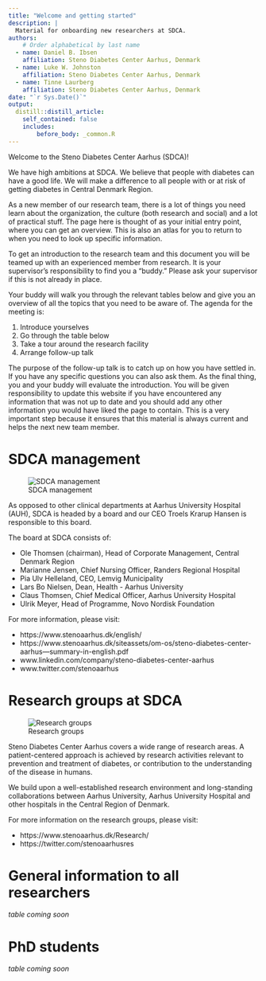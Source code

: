 ```yaml
---
title: "Welcome and getting started"
description: |
  Material for onboarding new researchers at SDCA.
authors:
    # Order alphabetical by last name
  - name: Daniel B. Ibsen
    affiliation: Steno Diabetes Center Aarhus, Denmark
  - name: Luke W. Johnston
    affiliation: Steno Diabetes Center Aarhus, Denmark
  - name: Tinne Laurberg
    affiliation: Steno Diabetes Center Aarhus, Denmark
date: "`r Sys.Date()`"
output:
  distill::distill_article:
    self_contained: false
    includes:
        before_body: _common.R
---
```


Welcome to the Steno Diabetes Center Aarhus (SDCA)!

We have high ambitions at SDCA. We believe that people with diabetes can have a
good life. We will make a difference to all people with or at risk of getting
diabetes in Central Denmark Region.

As a new member of our research team, there is a lot of things you need learn
about the organization, the culture (both research and social) and a lot of
practical stuff. The page here is thought of as your initial entry point, where
you can get an overview. This is also an atlas for you to return to when you
need to look up specific information.

To get an introduction to the research team and this document you will be teamed
up with an experienced member from research. It is your supervisor's
responsibility to find you a "buddy." Please ask your supervisor if this is not
already in place.

Your buddy will walk you through the relevant tables below and give you an
overview of all the topics that you need to be aware of. The agenda for the
meeting is:

1. Introduce yourselves
2. Go through the table below
3. Take a tour around the research facility
4. Arrange follow-up talk

The purpose of the follow-up talk is to catch up on how you have settled in. If you have any specific questions you can also ask them. As the final thing, you and your buddy will evaluate the introduction. You will be given responsibility to update this website if you have encountered  any information that was not up to date and you should add any other information you would have liked the page to contain. This is a very important step because it ensures that this material is always current and helps the next new team member.

# SDCA management

![SDCA management](images/sdca-management-structure.jpg)

As opposed to other clinical departments at Aarhus University Hospital (AUH), SDCA is headed by a board and our CEO Troels Krarup Hansen is responsible to this board.
 
The board at SDCA consists of:

-	Ole Thomsen (chairman), Head of Corporate Management, Central Denmark Region
-	Marianne Jensen, Chief Nursing Officer, Randers Regional Hospital
-	Pia Ulv Helleland, CEO, Lemvig Municipality
-	Lars Bo Nielsen, Dean, Health - Aarhus University
-	Claus Thomsen, Chief Medical Officer, Aarhus University Hospital
-	Ulrik Meyer, Head of Programme, Novo Nordisk Foundation

For more information, please visit:

- https://www.stenoaarhus.dk/english/    
- https://www.stenoaarhus.dk/siteassets/om-os/steno-diabetes-center-aarhus---summary-in-english.pdf 
- www.linkedin.com/company/steno-diabetes-center-aarhus   
- www.twitter.com/stenoaarhus  

# Research groups at SDCA

![Research groups](images/sdca-research-groups.jpg)

Steno Diabetes Center Aarhus covers a wide range of research areas. A patient-centered approach is achieved by research activities relevant to prevention and treatment of diabetes, or contribution to the understanding of the disease in humans.

We build upon a well-established research environment and long-standing collaborations between Aarhus University, Aarhus University Hospital and other hospitals in the Central Region of Denmark.

For more information on the research groups, please visit:

- https://www.stenoaarhus.dk/Research/
- https://twitter.com/stenoaarhusres 

# General information to all researchers

*table coming soon*

# PhD students

*table coming soon*
